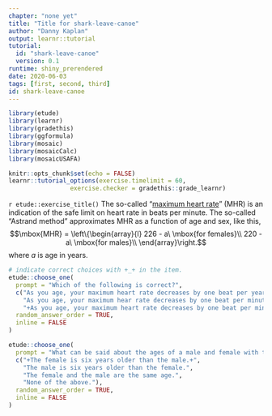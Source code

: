 ```yaml
---
chapter: "none yet"
title: "Title for shark-leave-canoe"
author: "Danny Kaplan"
output: learnr::tutorial
tutorial:
  id: "shark-leave-canoe"
  version: 0.1
runtime: shiny_prerendered
date: 2020-06-03 
tags: [first, second, third]
id: shark-leave-canoe
---
```


```r
library(etude)
library(learnr)
library(gradethis)
library(ggformula)
library(mosaic)
library(mosaicCalc)
library(mosaicUSAFA)

knitr::opts_chunk$set(echo = FALSE)
learnr::tutorial_options(exercise.timelimit = 60, 
                 exercise.checker = gradethis::grade_learnr)
```


`r etude::exercise_title()` The so-called "[maximum heart rate](https://www.newfeel.co.uk/advice/how-evaluate-your-maximum-heart-rate-mhr-a_13102#:~:text=Maximum%20heart%20rate%20is%20the,means%20listening%20to%20your%20body)" (MHR) is an indication of the safe limit on heart rate in beats per minute.  The so-called "Astrand method" approximates MHR as a function of age and sex, like this,
$$\mbox{MHR} = \left\{\begin{array}{l}
226 - a\  \mbox{for females}\\
220 - a\ \mbox{for males}\\
\end{array}\right.$$ 
where $a$ is age in years. 


```r
# indicate correct choices with +_+ in the item.
etude::choose_one(
  prompt = "Which of the following is correct?",
  c("As you age, your maximum heart rate decreases by one beat per year.",
    "As you age, your maximum hear rate decreases by one beat per minute.",
    "+As you age, your maximum heart rate decreases by one beat per minute per year.+"),
  random_answer_order = TRUE,
  inline = FALSE
)
```

```r
etude::choose_one(
  prompt = "What can be said about the ages of a male and female with the same MHR?",
  c("+The female is six years older than the male.+", 
    "The male is six years older than the female.",
    "The female and the male are the same age.",
    "None of the above."),
  random_answer_order = TRUE,
  inline = FALSE
)
```



        



